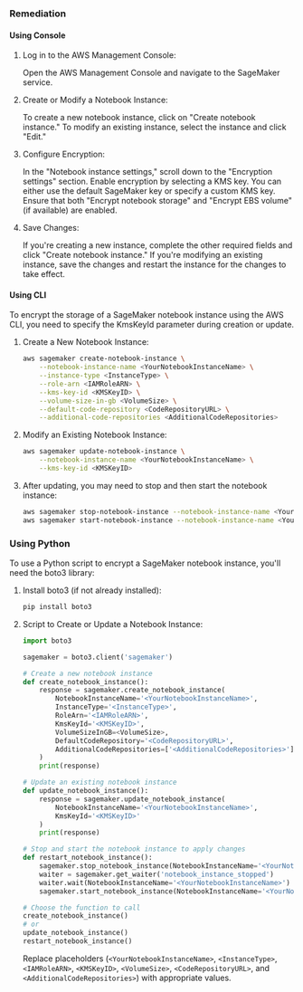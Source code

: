 ### Remediation

#### Using Console

1. Log in to the AWS Management Console:

    Open the AWS Management Console and navigate to the SageMaker service.

2. Create or Modify a Notebook Instance:

    To create a new notebook instance, click on "Create notebook instance."
    To modify an existing instance, select the instance and click "Edit."

3. Configure Encryption:

    In the "Notebook instance settings," scroll down to the "Encryption settings" section.
    Enable encryption by selecting a KMS key. You can either use the default SageMaker key or specify a custom KMS key.
    Ensure that both "Encrypt notebook storage" and "Encrypt EBS volume" (if available) are enabled.

4. Save Changes:

    If you're creating a new instance, complete the other required fields and click "Create notebook instance."
    If you're modifying an existing instance, save the changes and restart the instance for the changes to take effect.

#### Using CLI

To encrypt the storage of a SageMaker notebook instance using the AWS CLI, you need to specify the KmsKeyId parameter during creation or update.

1. Create a New Notebook Instance:

    ```bash
    aws sagemaker create-notebook-instance \
        --notebook-instance-name <YourNotebookInstanceName> \
        --instance-type <InstanceType> \
        --role-arn <IAMRoleARN> \
        --kms-key-id <KMSKeyID> \
        --volume-size-in-gb <VolumeSize> \
        --default-code-repository <CodeRepositoryURL> \
        --additional-code-repositories <AdditionalCodeRepositories>
    ```

2. Modify an Existing Notebook Instance:

    ```bash
    aws sagemaker update-notebook-instance \
        --notebook-instance-name <YourNotebookInstanceName> \
        --kms-key-id <KMSKeyID>
    ```

3. After updating, you may need to stop and then start the notebook instance:

    ```bash
    aws sagemaker stop-notebook-instance --notebook-instance-name <YourNotebookInstanceName>
    aws sagemaker start-notebook-instance --notebook-instance-name <YourNotebookInstanceName>
    ```

### Using Python

To use a Python script to encrypt a SageMaker notebook instance, you'll need the boto3 library:

1. Install boto3 (if not already installed):
    ```bash
    pip install boto3
    ```

2. Script to Create or Update a Notebook Instance:
    ```python
    import boto3

    sagemaker = boto3.client('sagemaker')

    # Create a new notebook instance
    def create_notebook_instance():
        response = sagemaker.create_notebook_instance(
            NotebookInstanceName='<YourNotebookInstanceName>',
            InstanceType='<InstanceType>',
            RoleArn='<IAMRoleARN>',
            KmsKeyId='<KMSKeyID>',
            VolumeSizeInGB=<VolumeSize>,
            DefaultCodeRepository='<CodeRepositoryURL>',
            AdditionalCodeRepositories=['<AdditionalCodeRepositories>']
        )
        print(response)

    # Update an existing notebook instance
    def update_notebook_instance():
        response = sagemaker.update_notebook_instance(
            NotebookInstanceName='<YourNotebookInstanceName>',
            KmsKeyId='<KMSKeyID>'
        )
        print(response)

    # Stop and start the notebook instance to apply changes
    def restart_notebook_instance():
        sagemaker.stop_notebook_instance(NotebookInstanceName='<YourNotebookInstanceName>')
        waiter = sagemaker.get_waiter('notebook_instance_stopped')
        waiter.wait(NotebookInstanceName='<YourNotebookInstanceName>')
        sagemaker.start_notebook_instance(NotebookInstanceName='<YourNotebookInstanceName>')

    # Choose the function to call
    create_notebook_instance()
    # or
    update_notebook_instance()
    restart_notebook_instance()
    ```
    Replace placeholders (`<YourNotebookInstanceName>`, `<InstanceType>`, `<IAMRoleARN>`, `<KMSKeyID>`, `<VolumeSize>`, `<CodeRepositoryURL>`, and `<AdditionalCodeRepositories>`) with appropriate values.
